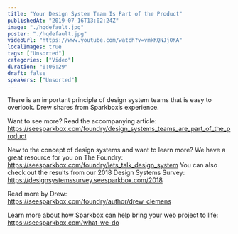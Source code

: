 ```yaml
---
title: "Your Design System Team Is Part of the Product"
publishedAt: "2019-07-16T13:02:24Z"
image: "./hqdefault.jpg"
poster: "./hqdefault.jpg"
videoUrl: "https://www.youtube.com/watch?v=vmkKQNJjOKA"
localImages: true
tags: ["Unsorted"]
categories: ["Video"]
duration: "0:06:29"
draft: false
speakers: ["Unsorted"]
---
```


There is an important principle of design system teams that is easy to overlook. Drew shares from Sparkbox’s experience.

Want to see more? Read the accompanying article: https://seesparkbox.com/foundry/design_systems_teams_are_part_of_the_product

New to the concept of design systems and want to learn more?
We have a great resource for you on The Foundry: https://seesparkbox.com/foundry/lets_talk_design_system
You can also check out the results from our 2018 Design Systems Survey:
https://designsystemssurvey.seesparkbox.com/2018

Read more by Drew: https://seesparkbox.com/foundry/author/drew_clemens

Learn more about how Sparkbox can help bring your web project to life: https://seesparkbox.com/what-we-do
